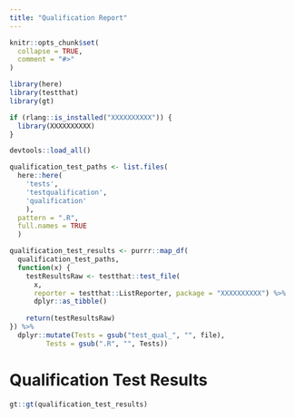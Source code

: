 ```yaml
---
title: "Qualification Report"
---
```


```r
knitr::opts_chunk$set(
  collapse = TRUE,
  comment = "#>"
)
```

```r
library(here)
library(testthat)
library(gt)

if (rlang::is_installed("XXXXXXXXXX")) {
  library(XXXXXXXXXX)
}

devtools::load_all()

qualification_test_paths <- list.files(
  here::here(
    'tests', 
    'testqualification', 
    'qualification'
    ),
  pattern = ".R",
  full.names = TRUE
  )

qualification_test_results <- purrr::map_df(
  qualification_test_paths, 
  function(x) {
    testResultsRaw <- testthat::test_file(
      x, 
      reporter = testthat::ListReporter, package = "XXXXXXXXXX") %>% 
      dplyr::as_tibble()
    
    return(testResultsRaw)
}) %>% 
  dplyr::mutate(Tests = gsub("test_qual_", "", file),
         Tests = gsub(".R", "", Tests))
```

# Qualification Test Results

```r
gt::gt(qualification_test_results)
```
